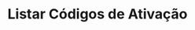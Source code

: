 ---
title: "Listar Códigos de Ativação"
api: "GET https://regis.app.byefive.com.br/rest/activation-codes"
description: "Lista todos os códigos de ativação cadastrados no sistema"
---